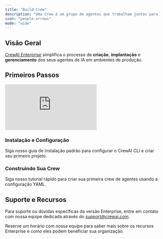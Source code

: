 ```yaml
---
title: "Build Crew"
description: "Uma Crew é um grupo de agentes que trabalham juntos para completar uma tarefa."
icon: "people-arrows"
mode: "wide"
---
```


## Visão Geral

[CrewAI Enterprise](https://app.crewai.com) simplifica o processo de **criação**, **implantação** e **gerenciamento** dos seus agentes de IA em ambientes de produção.

## Primeiros Passos

<iframe
  className="w-full aspect-video rounded-xl"
  src="https://www.youtube.com/embed/-kSOTtYzgEw"
  title="Building crews with the CrewAI CLI"
  frameBorder="0"
  allow="accelerometer; autoplay; clipboard-write; encrypted-media; gyroscope; picture-in-picture"
  allowFullScreen
></iframe>

### Instalação e Configuração

<Card title="Siga a Instalação Padrão" icon="wrench" href="/pt-BR/installation">
  Siga nosso guia de instalação padrão para configurar o CrewAI CLI e criar seu primeiro projeto.
</Card>

### Construindo Sua Crew

<Card title="Tutorial Rápido" icon="rocket" href="/pt-BR/quickstart">
  Siga nosso tutorial rápido para criar sua primeira crew de agentes usando a configuração YAML.
</Card>

## Suporte e Recursos

Para suporte ou dúvidas específicas da versão Enterprise, entre em contato com nossa equipe dedicada através do [support@crewai.com](mailto:support@crewai.com).


<Card title="Agende uma Demonstração" icon="calendar" href="mailto:support@crewai.com">
  Reserve um horário com nossa equipe para saber mais sobre os recursos Enterprise e como eles podem beneficiar sua organização.
</Card>
